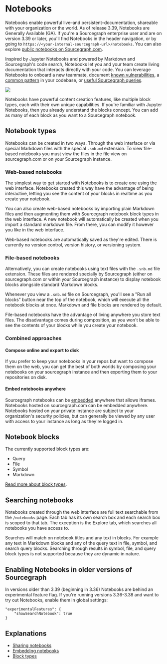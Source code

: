 # Notebooks
Notebooks enable powerful live–and persistent–documentation, shareable with your organization or the world. As of release 3.39, Notebooks are Generally Available (GA). If you're a Sourcegraph enterprise user and are on version 3.39 or later, you'll find Notebooks in the header navigation, or by going to `https://<your-internal-sourcegraph-url>/notebooks`. You can also explore [public notebooks on Sourcegraph.com](https://sourcegraph.com/notebooks).

Inspired by Jupyter Notebooks and powered by Markdown and Sourcegraph's code search, Notebooks let you and your team create living documentation that interacts directly with your code. You can leverage Notebooks to onboard a new teammate, document [known vulnerabilities](https://sourcegraph.com/notebooks/Tm90ZWJvb2s6MQ==), a [common pattern](https://sourcegraph.com/notebooks/Tm90ZWJvb2s6OTI=) in your codebase, or [useful Sourcegraph queries](https://sourcegraph.com/notebooks/Tm90ZWJvb2s6MTU=).

![](https://storage.googleapis.com/sourcegraph-assets/docs/images/notebooks/notebooks_home.gif)

Notebooks have powerful content creation features, like multiple block types, each with their own unique capabilities.
If you're familiar with Jupyter Notebooks, then you already understand the blocks concept. You can add as many of each
block as you want to a Sourcegraph notebook.

## Notebook types
Notebooks can be created in two ways. Through the web interface or via special Markdown files with the special `.snb.md` extension. To view file-based notebooks you must view the files in the file view on sourcegraph.com or on your Sourcegraph instance.

### Web-based notebooks

The simplest way to get started with Notebooks is to create one using the web interface. Notebooks created this way have
the advantage of being interactive, letting you see the content of your blocks in realtime as you create your notebook.

You can also create web-based notebooks by importing plain Markdown files and then augmenting them with Sourcegraph notebook block types in the web interface. A new notebook will automatically be created when you import a standard markdown file. From there, you can modify it however you like in the web interface.

Web-based notebooks are automatically saved as they're edited. There is currently no version control, version history, or versioning system.

### File-based notebooks
Alternatively, you can create notebooks using text files with the `.snb.md` file extension. These files are rendered specially by Sourcegraph (either on sourcegraph.com or within your Sourcegraph instance) to display notebook blocks alongside standard Markdown blocks.

Whenever you view a `.snb.md` file on Sourcegraph, you'll see a "Run all blocks" button near the top of the notebook, which will execute all the notebook blocks at once. Markdown and file blocks are rendered by default.

File-based notebooks have the advantage of living anywhere you store text files. The disadvantage comes during composition, as you won't be able to see the contents of your blocks while you create your notebook.

### Combined approaches
#### Compose online and export to disk
If you prefer to keep your notebooks in your repos but want to compose them on the web, you can get the best of both worlds by composing your notebooks on your sourcegraph instance and then exporting them to your repositories on disk.

#### Embed notebooks anywhere
Sourcegraph notebooks can be [embedded](../notebooks/notebook-embedding.md) anywhere that allows iframes. Notebooks hosted on sourcegraph.com can be embedded anywhere. Notebooks hosted on your private instance are subject to your organization's security policies, but can generally be viewed by any user with access to your instance as long as they're logged in.

## Notebook blocks

The currently supported block types are:

- Query
- File
- Symbol
- Markdown

[Read more about block types](../notebooks/blocks.md).

## Searching notebooks
Notebooks created through the web interface are full text searchable from the `/notebooks` page. Each tab has its own search box and each search box is scoped to that tab. The exception is the Explore tab, which searches all notebooks you have access to.

Searches will match on notebook titles and any text in blocks. For example any text in Markdown blocks and any of the query text in file, symbol, and search query blocks. Searching through results in symbol, file, and query block types is not supported because they are dynamic in nature.


## Enabling Notebooks in older versions of Sourcegraph
In versions older than 3.39 (beginning in 3.36) Notebooks are behind an experimental feature flag. If you're running versions 3.36-3.38 and want to try out Notebooks, enable them in global settings:

```
"experimentalFeatures": {
    "showSearchNotebook": true
}
```

<LinkCards>
  <LinkCard href="quickstart" imgSrc="https://sourcegraph.com/.assets/img/sourcegraph-mark.svg" imgAlt="Quickstart" title="Quickstart" description="Learn how to quickly get started with Notebooks." />
</LinkCards>

## Explanations
- [Sharing notebooks](./notebooks/notebook-sharing)
- [Embedding notebooks](./notebooks/notebook-embedding)
- [Block types](./notebooks/blocks)
